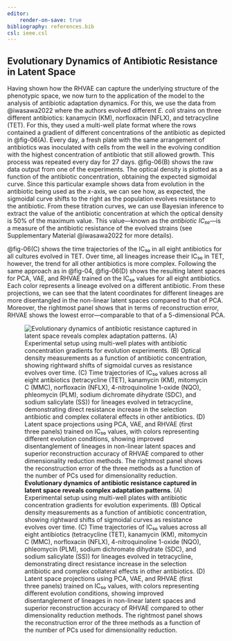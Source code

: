 ```yaml
---
editor:
    render-on-save: true
bibliography: references.bib
csl: ieee.csl
---
```


## Evolutionary Dynamics of Antibiotic Resistance in Latent Space

Having shown how the RHVAE can capture the underlying structure of the
phenotypic space, we now turn to the application of the model to the analysis of
antibiotic adaptation dynamics. For this, we use the data from @iwasawa2022
where the authors evolved different *E. coli* strains on three different
antibiotics: kanamycin (KM), norfloxacin (NFLX), and tetracycline (TET). For
this, they used a multi-well plate format where the rows contained a gradient of
different concentrations of the antibiotic as depicted in @fig-06(A). Every day,
a fresh plate with the same arrangement of antibiotics was inoculated with cells
from the well in the evolving condition with the highest concentration of
antibiotic that still allowed growth. This process was repeated every day for 27
days. @fig-06(B) shows the raw data output from one of the experiments. The
optical density is plotted as a function of the antibiotic concentration,
obtaining the expected sigmoidal curve. Since this particular example shows data
from evolution in the antibiotic being used as the $x$-axis, we can see how, as
expected, the sigmoidal curve shifts to the right as the population evolves
resistance to the antibiotic. From these titration curves, we can use Bayesian
inference to extract the value of the antibiotic concentration at which the
optical density is 50% of the maximum value. This value---known as the
*antibiotic IC₅₀*---is a measure of the antibiotic resistance of the evolved
strains (see Supplementary Material @iwasawa2022 for more details).

@fig-06(C) shows the time trajectories of the IC₅₀ in all eight antibiotics for
all cultures evolved in TET. Over time, all lineages increase their IC₅₀ in
TET, however, the trend for all other antibiotics is more complex. Following the
same approach as in @fig-04, @fig-06(D) shows the resulting latent spaces for
PCA, VAE, and RHVAE trained on the IC₅₀ values for all eight antibiotics. Each
color represents a lineage evolved on a different antibiotic. From these 
projections, we can see that the latent coordinates for different lineages are
more disentangled in the non-linear latent spaces compared to that of PCA. 
Moreover, the rightmost panel shows that in terms of reconstruction error, RHVAE
shows the lowest error---comparable to that of a 5-dimensional PCA.

![**Evolutionary dynamics of antibiotic resistance captured in latent space
reveals complex adaptation patterns**. (A) Experimental setup using multi-well
plates with antibiotic concentration gradients for evolution experiments. (B)
Optical density measurements as a function of antibiotic concentration, showing
rightward shifts of sigmoidal curves as resistance evolves over time. (C) Time
trajectories of IC₅₀ values across all eight antibiotics (tetracycline (TET),
kanamycin (KM), mitomycin C (MMC), norfloxacin (NFLX), 4-nitroquinoline 1-oxide
(NQO), phleomycin (PLM), sodium dichromate dihydrate (SDC), and sodium
salicylate (SS)) for lineages evolved in tetracycline, demonstrating direct
resistance increase in the selection antibiotic and complex collateral effects
in other antibiotics. (D) Latent space projections using PCA, VAE, and RHVAE
(first three panels) trained on IC₅₀ values, with colors representing different
evolution conditions, showing improved disentanglement of lineages in non-linear
latent spaces and superior reconstruction accuracy of RHVAE compared to other
dimensionality reduction methods. The rightmost panel shows the reconstruction
error of the three methods as a function of the number of PCs used for
dimensionality reduction.](./fig/main/fig06_v02_compiled){#fig-06}
